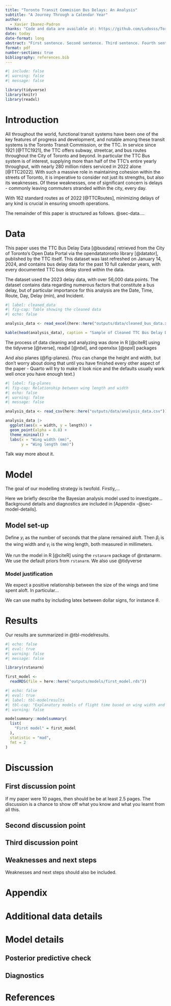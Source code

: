 ```yaml
---
title: "Toronto Transit Commision Bus Delays: An Analysis"
subtitle: "A Journey Through a Calendar Year"
author: 
  - Xavier Ibanez-Padron
thanks: "Code and data are available at: https://github.com/Ludosss/Toronto-Bus-Delay-Analysis"
date: today
date-format: long
abstract: "First sentence. Second sentence. Third sentence. Fourth sentence."
format: pdf
number-sections: true
bibliography: references.bib
---
```


```r
#| include: false
#| warning: false
#| message: false

library(tidyverse)
library(knitr)
library(readxl)
```


# Introduction

All throughout the world, functional transit systems have been one of the key features
of progress and development, and notable among these transit systems is the Toronto Transit Commission, or the TTC. In service since 1921 [@TTC1921], the TTC offers subway, streetcar, and bus routes throughout the City of Toronto and beyond. In particular the TTC Bus system is of interest, supplying more than half
of the TTC's entire yearly throughput, with nearly 280 million riders serviced in 2022 alone [@TTC2022]. With such a massive role in maintaining cohesion within the streets of Toronto, it is imperative to
consider not just its strengths, but also its weaknesses. Of these weaknesses, one of significant concern is delays - commonly leaving commuters stranded within the city, every day.

With 162 standard routes as of 2022 [@TTCRoutes], minimizing delays of any kind
is crucial in ensuring smooth operations. 

The remainder of this paper is structured as follows. @sec-data....



# Data {#sec-data}

This paper uses the TTC Bus Delay Data [@busdata] retrieved from the City of Toronto's Open Data Portal via the opendatatoronto library [@datator], published by the TTC itself. This dataset was last refreshed on January 14, 2024, and contains bus delay data for the past 10 full calendar years, with every documented TTC bus delay stored within the data.

The dataset used the 2023 delay data, with over 56,000 data points. The dataset contains data regarding numerous factors that constitute a bus delay, but of particular importance for this analysis are the Date, Time, Route, Day, Delay (min), and Incident.

```r
#| label: cleaned_data
#| fig-cap: Table showing the cleaned data
#| echo: false

analysis_data <- read_excel(here::here("outputs/data/cleaned_bus_data.xlsx"))

kable(head(analysis_data), caption = "Sample of Cleaned TTC Bus Delay Data")
```

The process of data cleaning and analyzing was done in R [@citeR] using the tidyverse [@tverse], readxl [@rdxl], and openxlsx [@opxl] packages

And also planes (@fig-planes). (You can change the height and width, but don't worry about doing that until you have finished every other aspect of the paper - Quarto will try to make it look nice and the defaults usually work well once you have enough text.)

```r
#| label: fig-planes
#| fig-cap: Relationship between wing length and width
#| echo: false
#| warning: false
#| message: false

analysis_data <- read_csv(here::here("outputs/data/analysis_data.csv"))

analysis_data |> 
  ggplot(aes(x = width, y = length)) +
  geom_point(alpha = 0.8) +
  theme_minimal() +
  labs(x = "Wing width (mm)",
       y = "Wing length (mm)")
```

Talk way more about it. 



# Model

The goal of our modelling strategy is twofold. Firstly,...

Here we briefly describe the Bayesian analysis model used to investigate... Background details and diagnostics are included in [Appendix -@sec-model-details].

## Model set-up

Define $y_i$ as the number of seconds that the plane remained aloft. Then $\beta_i$ is the wing width and $\gamma_i$ is the wing length, both measured in millimeters.  

\begin{align} 
y_i|\mu_i, \sigma &\sim \mbox{Normal}(\mu_i, \sigma) \\
\mu_i &= \alpha + \beta_i + \gamma_i\\
\alpha &\sim \mbox{Normal}(0, 2.5) \\
\beta &\sim \mbox{Normal}(0, 2.5) \\
\gamma &\sim \mbox{Normal}(0, 2.5) \\
\sigma &\sim \mbox{Exponential}(1)
\end{align}

We run the model in R [@citeR] using the `rstanarm` package of @rstanarm. We use the default priors from `rstanarm`. We also use @tidyverse


### Model justification

We expect a positive relationship between the size of the wings and time spent aloft. In particular...

We can use maths by including latex between dollar signs, for instance $\theta$.


# Results

Our results are summarized in @tbl-modelresults.

```r
#| echo: false
#| eval: true
#| warning: false
#| message: false

library(rstanarm)

first_model <-
  readRDS(file = here::here("outputs/models/first_model.rds"))
```

```r
#| echo: false
#| eval: true
#| label: tbl-modelresults
#| tbl-cap: "Explanatory models of flight time based on wing width and wing length"
#| warning: false

modelsummary::modelsummary(
  list(
    "First model" = first_model
  ),
  statistic = "mad",
  fmt = 2
)
```




# Discussion

## First discussion point {#sec-first-point}

If my paper were 10 pages, then should be be at least 2.5 pages. The discussion is a chance to show off what you know and what you learnt from all this. 

## Second discussion point

## Third discussion point

## Weaknesses and next steps

Weaknesses and next steps should also be included.

\newpage

\appendix

# Appendix {-}


# Additional data details

# Model details {#sec-model-details}

## Posterior predictive check





## Diagnostics







\newpage


# References


